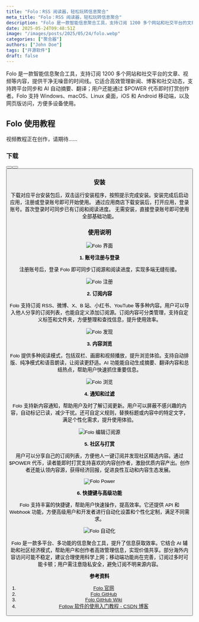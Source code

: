 ```yaml
---
title: "Folo：RSS 阅读器，轻松玩转信息聚合"
meta_title: "Folo：RSS 阅读器，轻松玩转信息聚合"
description: "Folo 是一款智能信息聚合工具，支持订阅 1200 多个网站和社交平台的文章、视频等内容，提供干净无噪音的时间线。它适合高效管理新闻、博客和社交动态，支持跨平台同步和 AI 自动摘要、翻译；用户还能通过 $POWER 代币即时打赏创作者。Folo 支持 Windows、macOS、Linux 桌面，iOS 和 Android 移动端，以及网页版访问，方便多设备使用。"
date: 2025-05-24T09:48:51Z
image: "/images/posts/2025/05/24/folo.webp"
categories: ["聚合器"]
authors: ["John Doe"]
tags: ["开源软件"]
draft: false
---
```


Folo 是一款智能信息聚合工具，支持订阅 1200 多个网站和社交平台的文章、视频等内容，提供干净无噪音的时间线。它适合高效管理新闻、博客和社交动态，支持跨平台同步和 AI 自动摘要、翻译；用户还能通过 $POWER 代币即时打赏创作者。Folo 支持 Windows、macOS、Linux 桌面，iOS 和 Android 移动端，以及网页版访问，方便多设备使用。

## Folo 使用教程

<Notice type="info">视频教程正在创作，请期待……</Notice>

### 下载

<Button label="Folo 下载" link="https://follow.is/download" style="solid" />
<Button label="Folo GitHub" link="https://github.com/RSSNext/Folo/releases" style="solid" />
<Button label="Folo 网页版" link="https://app.follow.is/" style="solid" />

### 安装

<Tabs client:load>
   <Tab name="桌面端"> 
      下载对应平台安装包后，双击运行安装程序，按照提示完成安装。安装完成后启动应用，注册或登录账号即可开始使用。
   </Tab>
   <Tab name="移动端">
      通过应用商店下载安装后，打开应用，登录账号。首次登录时可同步已有订阅和阅读进度。
   </Tab>
   <Tab name="网页端">
      无需安装，直接登录账号即可使用全部基础功能。
   </Tab>
</Tabs>

### 使用说明

<Image
   src="/images/posts/2025/05/24/folo-gui.webp"
   alt="Folo 界面"
/>

**1. 账号注册与登录**

注册账号后，登录 Folo 即可同步订阅源和阅读进度，实现多端无缝衔接。

<Image
   src="/images/posts/2025/05/24/folo-sign-in.webp"
   alt="Folo 注册"
/>

**2. 订阅内容**

Folo 支持订阅 RSS、微博、X、B 站、小红书、YouTube 等多种内容。用户可以导入他人分享的订阅列表，也能自定义添加订阅源。订阅内容可分类管理，支持自定义标签和文件夹，方便整理和查找信息，提升使用效率。

<Image
   src="/images/posts/2025/05/24/folo-discover.webp"
   alt="Folo 发现"
/>

**3. 内容浏览**

Folo 提供多种阅读模式，包括双栏、画廊和视频播放，提升浏览体验。支持自动排版、纯净模式和语音朗读，让阅读更舒适。AI 功能能自动生成摘要、翻译内容和总结热点，帮助用户快速抓住重要信息。

<Image
   src="/images/posts/2025/05/24/folo-view.webp"
   alt="Folo 浏览"
/>

**4. 通知和过滤**

Folo 支持新内容通知，帮助用户及时了解订阅更新。用户可以屏蔽不感兴趣的内容，自动标记已读，减少干扰。还可自定义规则，替换标题或内容中的特定文字，满足个性化需求，提升使用体验。

<Image
   src="/images/posts/2025/05/24/folo-feed.webp"
   alt="Folo 编辑订阅源"
/>

**5. 社区与打赏**

用户可以分享自己的订阅列表，方便他人一键订阅并发现社区精选内容。通过 $POWER 代币，读者能即时打赏支持喜欢的内容创作者，激励优质内容产出。创作者还能认领内容源，获得经济回报，促进良性互动和内容生态发展。

<Image
   src="/images/posts/2025/05/24/folo-power.webp"
   alt="Folo Power"
/>

**6. 快捷键与高级功能**

Folo 支持丰富的快捷键，帮助用户快速操作，提高效率。它还提供 API 和 Webhook 功能，方便高级用户和开发者进行自动化设置和个性化定制，满足不同需求。

<Image
   src="/images/posts/2025/05/24/folo-action.webp"
   alt="Folo 自动化"
/>

Folo 是一款多平台、多功能的信息聚合工具，提升了信息获取效率。它结合 AI 辅助和社区经济模式，帮助用户和创作者高效管理信息，实现价值共享。部分海外内容访问可能不稳定，建议合理使用科学上网；移动端功能尚在完善，订阅过多时可能卡顿；用户需注意隐私安全，避免订阅不明来源内容。

**参考资料**

1. [Folo 官网][1]
2. [Folo GitHub][2]
3. [Folo GitHub Wiki][3]
4. [Follow 软件的使用入门教程 - CSDN 博客][4]

[1]: https://follow.is/
[2]: https://github.com/RSSNext/Folo
[3]: https://github.com/RSSNext/Folo/wiki
[4]: https://blog.csdn.net/qq_45675378/article/details/143573066